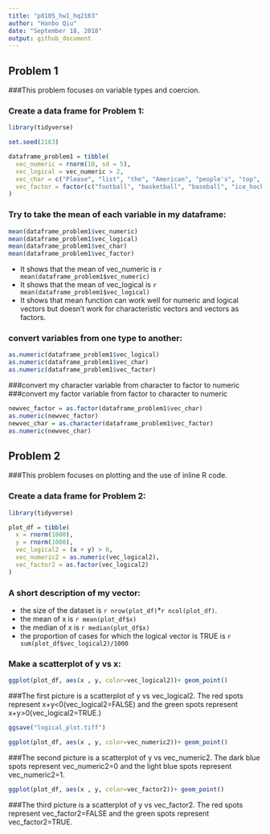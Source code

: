 ```yaml
---
title: "p8105_hw1_hq2163"
author: "Hanbo Qiu"
date: "September 18, 2018"
output: github_document
---
```


Problem 1  
------------------------------------------------------------

###This problem focuses on variable types and coercion.

### Create a data frame for Problem 1:

```r
library(tidyverse)
```

```r
set.seed(2163)

dataframe_problem1 = tibble(
  vec_numeric = rnorm(10, sd = 5),
  vec_logical = vec_numeric > 2,
  vec_char = c("Please", "list", "the", "American", "people's", "top", "four", "most", "popular", "sports"),
  vec_factor = factor(c("football", "basketball", "baseball", "ice_hockey", "football", "basketball", "baseball", "ice_hockey", "football", "basketball"))
)
```
### Try to take the mean of each variable in my dataframe:

```r
mean(dataframe_problem1$vec_numeric)
mean(dataframe_problem1$vec_logical)
mean(dataframe_problem1$vec_char)
mean(dataframe_problem1$vec_factor)
```

* It shows that the mean of vec_numeric is `r mean(dataframe_problem1$vec_numeric)`
* It shows that the mean of vec_logical is `r mean(dataframe_problem1$vec_logical)`
* It shows that mean function can work well for numeric and logical vectors but doesn't work for    characteristic vectors and vectors as factors.

### convert variables from one type to another:

```r
as.numeric(dataframe_problem1$vec_logical)
as.numeric(dataframe_problem1$vec_char)
as.numeric(dataframe_problem1$vec_factor)
```

###convert my character variable from character to factor to numeric
###convert my factor variable from factor to character to numeric

```r
newvec_factor = as.factor(dataframe_problem1$vec_char)
as.numeric(newvec_factor)
newvec_char = as.character(dataframe_problem1$vec_factor)
as.numeric(newvec_char)
```

Problem 2  
------------------------------------------------------------

###This problem focuses on plotting and the use of inline R code.

### Create a data frame for Problem 2:

```r
library(tidyverse)
```

```r
plot_df = tibble(
  x = rnorm(1000),
  y = rnorm(1000),
  vec_logical2 = (x + y) > 0,
  vec_numeric2 = as.numeric(vec_logical2),
  vec_factor2 = as.factor(vec_logical2)
)
```

### A short description of my vector:

* the size of the dataset is `r nrow(plot_df)`*`r ncol(plot_df)`.
* the mean of x is `r mean(plot_df$x)`
* the median of x is `r median(plot_df$x)`
* the proportion of cases for which the logical vector is TRUE is `r sum(plot_df$vec_logical2)/1000`

### Make a scatterplot of y vs x:

```r
ggplot(plot_df, aes(x , y, color=vec_logical2))+ geom_point()
```

###The first picture is a scatterplot of y vs vec_logical2. The red spots represent x+y<0(vec_logical2=FALSE) and the green spots represent x+y>0(vec_logical2=TRUE.)

```r
ggsave("logical_plot.tiff")
```

```r
ggplot(plot_df, aes(x , y, color=vec_numeric2))+ geom_point()
```

###The second picture is a scatterplot of y vs vec_numeric2. The dark blue spots represent vec_numeric2=0 and the light blue spots represent vec_numeric2=1.

```r
ggplot(plot_df, aes(x , y, color=vec_factor2))+ geom_point()
```

###The third picture is a scatterplot of y vs vec_factor2. The red spots represent vec_factor2=FALSE and the green spots represent vec_factor2=TRUE.
